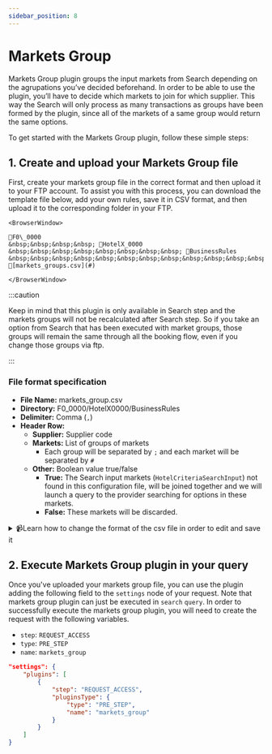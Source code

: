 ```yaml
---
sidebar_position: 8
---
```


# Markets Group

Markets Group plugin groups the input markets from Search depending on the agrupations you’ve decided beforehand. In order to be able to use the plugin, you’ll have to decide which markets to join for which supplier. This way the Search will only process as many transactions as groups have been formed by the plugin, since all of the markets of a same group would return the same options.

To get started with the Markets Group plugin, follow these simple steps:

## 1. Create and upload your Markets Group file

First, create your markets group file in the correct format and then upload it to your FTP account. To assist you with this process, you can download the template file below, add your own rules, save it in CSV format, and then upload it to the corresponding folder in your FTP.


```mdx-code-block
<BrowserWindow>

📁F0\_0000  
&nbsp;&nbsp;&nbsp;&nbsp; 📁HotelX_0000  
&nbsp;&nbsp;&nbsp;&nbsp;&nbsp;&nbsp;&nbsp;&nbsp; 📁BusinessRules  
&nbsp;&nbsp;&nbsp;&nbsp;&nbsp;&nbsp;&nbsp;&nbsp;&nbsp;&nbsp;&nbsp;&nbsp; 📄[markets_groups.csv](#)

</BrowserWindow>
```

:::caution

Keep in mind that this plugin is only available in Search step and the markets groups will not be recalculated after Search step. So if you take an option from Search that has been executed with market groups, those groups will remain the same through all the booking flow, even if you change those groups via ftp.

:::

### File format specification

* **File Name:** markets_group.csv
* **Directory:** F0_0000/HotelX0000/BusinessRules
* **Delimiter:** Comma (`,`)
* **Header Row:**
    * **Supplier:** Supplier code
    * **Markets:** List of groups of markets
        * Each group will be separated by `;` and each market will be separated by `#`
    * **Other:** Boolean value true/false
        * **True:** The Search input markets (`HotelCriteriaSearchInput`) not found in this configuration file, will be joined together and we will launch a query to the provider searching for options in these markets.
        * **False:** These markets will be discarded.

<details>
    <summary>📹Learn how to change the format of the csv file in order to edit and save it</summary>
    <div>
        <div>[Añadir vídeo]</div>
    </div>
</details>


## 2. Execute Markets Group plugin in your query

Once you've uploaded your markets group file, you can use the plugin adding the following field to the `settings` node of your request. Note that markets group plugin can just be executed in `search` `query`. In order to successfully execute the markets group plugin, you will need to create the request with the following variables.

* `step`: `REQUEST_ACCESS`
* `type`: `PRE_STEP`
* `name`: `markets_group`

```json
"settings": {
	"plugins": [
		{
			"step": "REQUEST_ACCESS",
			"pluginsType": {
				"type": "PRE_STEP",
				"name": "markets_group"
			}
		}
	]
}
```